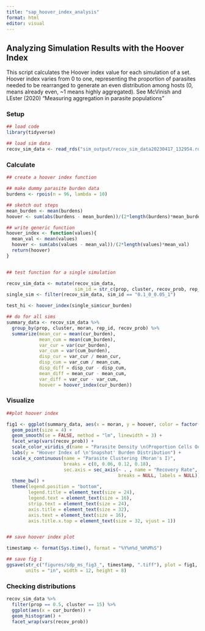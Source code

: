 ```yaml
---
title: "sap_hoover_index_analysis"
format: html
editor: visual
---
```


## Analyzing Simulation Results with the Hoover Index

This script calculates the Hoover index value for each simulation of a set. Hoover index varies from 0 to one, representing the proportion of parasites needed to be rearranged to generate an even distribution among hosts (0, means already even, \~1 means highly aggregated). See McVinish and LEster (2020) "Measuring aggregation in parasite populations"

### Setup

```r
## load code
library(tidyverse)

## load sim data
recov_sim_data <- read_rds("sim_output/recov_sim_data20230417_132954.rds")
```

### Calculate

```r

## create a hoover index function

## make dummy parasite burden data
burdens <- rpois(n = 96, lambda = 10)

## sketch out steps
mean_burden <- mean(burdens)
hoover <- sum(abs(burdens - mean_burden))/(2*length(burdens)*mean_burden)

## write generic function
hoover_index <- function(values){
  mean_val <- mean(values)
  hoover <- sum(abs(values - mean_val))/(2*length(values)*mean_val)
  return(hoover)
}


## test function for a single simulation

recov_sim_data <- mutate(recov_sim_data,
                         sim_id = str_c(prop, cluster, recov_prob, rep_id, sep = "_"))
single_sim <- filter(recov_sim_data, sim_id == "0.1_0_0.05_1")

test_hi <- hoover_index(single_sim$cur_burden)

## do for all sims
summary_data <- recov_sim_data %>%
  group_by(prop, cluster, moran, rep_id, recov_prob) %>%
  summarize(mean_cur = mean(cur_burden),
            mean_cum = mean(cum_burden),
            var_cur = var(cur_burden),
            var_cum = var(cum_burden),
            disp_cur = var_cur / mean_cur,
            disp_cum = var_cum / mean_cum,
            disp_diff = disp_cur - disp_cum,
            mean_diff = mean_cur - mean_cum,
            var_diff = var_cur - var_cum,
            hoover = hoover_index(cur_burden))


```

### Visualize

```r

##plot hoover index

fig1 <- ggplot(summary_data, aes(x = moran, y = hoover, color = factor(prop))) +
  geom_point(size = 4) +
  geom_smooth(se = FALSE, method = "lm", linewidth = 3) +
  facet_wrap(vars(recov_prob)) +
  scale_color_viridis_d(name = "Parasite Density \n(Proportion Cells Occupied)") +
  labs(y = "Hoover Index of \n'Snapshot' Burden Distribution") +
  scale_x_continuous(name = "Parasite Clustering (Moran's I)",
                     breaks = c(0, 0.06, 0.12, 0.18),
                     sec.axis = sec_axis(~ . , name = "Recovery Rate", 
                                         breaks = NULL, labels = NULL)) +
  theme_bw() +
  theme(legend.position = "bottom",
        legend.title = element_text(size = 24),
        legend.text = element_text(size = 16),
        strip.text = element_text(size = 24),
        axis.title = element_text(size = 32),
        axis.text = element_text(size = 16),
        axis.title.x.top = element_text(size = 32, vjust = 1))


## save hoover index plot

timestamp <- format(Sys.time(), format = "%Y%m%d_%H%M%S")

## save fig 1
ggsave(str_c("figures/sdp_ms_fig3_", timestamp, ".tiff"), plot = fig1,
       units = "in", width = 12, height = 8)
```

### Checking distributions

```r

recov_sim_data %>%
  filter(prop == 0.5, cluster == 15) %>%
  ggplot(aes(x = cur_burden)) +
  geom_histogram() +
  facet_wrap(vars(recov_prob))
```
